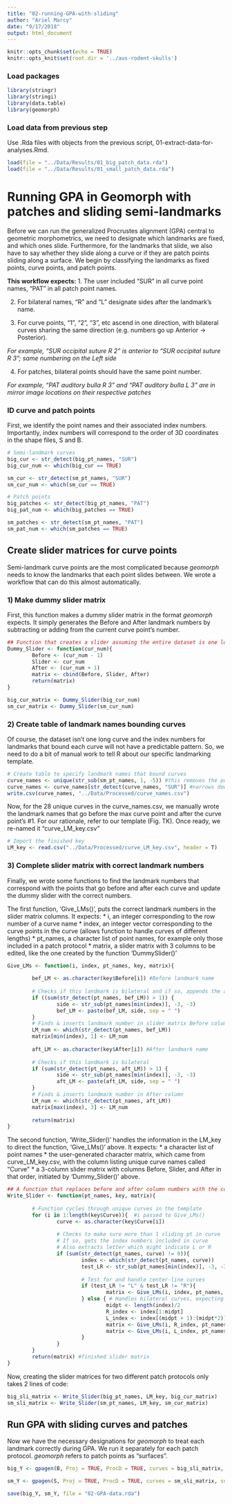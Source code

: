 ```yaml
---
title: "02-running-GPA-with-sliding"
author: "Ariel Marcy"
date: "9/17/2018"
output: html_document
---
```


```r
knitr::opts_chunk$set(echo = TRUE)
knitr::opts_knit$set(root.dir = '../aus-rodent-skulls')
```

### Load packages
```r
library(stringr)
library(stringi)
library(data.table)
library(geomorph)
```

### Load data from previous step
Use .Rda files with objects from the previous script, 01-extract-data-for-analyses.Rmd.
```r
load(file = "../Data/Results/01_big_patch_data.rda")
load(file = "../Data/Results/01_small_patch_data.rda")
```

# Running GPA in Geomorph with patches and sliding semi-landmarks
Before we can run the generalized Procrustes alignment (GPA) central to geometric morphometrics, we need to designate which landmarks are fixed, and which ones slide. Furthermore, for the landmarks that slide, we also have to say whether they slide along a curve or if they are patch points sliding along a surface. We begin by classifying the landmarks as fixed points, curve points, and patch points.

**This workflow expects:**
1. The user included "SUR" in all curve point names, "PAT" in all patch point names.

2. For bilateral names, "R" and "L" designate sides after the landmark's name.

3. For curve points, "1", "2", "3", etc ascend in one direction, with bilateral curves sharing the same direction (e.g. numbers go up Anterior -> Posterior).

_For example, "SUR occipital suture R 2" is anterior to "SUR occipital suture R 3"; same numbering on the Left side_

4. For patches, bilateral points should have the same point number.

_For example, "PAT auditory bulla R 3" and "PAT auditory bulla L 3" are in mirror image locations on their respective patches_

### ID curve and patch points
First, we identify the point names and their associated index numbers. Importantly, index numbers will correspond to the order of 3D coordinates in the shape files, S and B. 
```r
# Semi-landmark curves
big_cur <- str_detect(big_pt_names, "SUR")
big_cur_num <- which(big_cur == TRUE)

sm_cur <- str_detect(sm_pt_names, "SUR")
sm_cur_num <- which(sm_cur == TRUE)

# Patch points
big_patches <- str_detect(big_pt_names, "PAT")
big_pat_num <- which(big_patches == TRUE)

sm_patches <- str_detect(sm_pt_names, "PAT")
sm_pat_num <- which(sm_patches == TRUE)
```

## Create slider matrices for curve points
Semi-landmark curve points are the most complicated because _geomorph_ needs to know the landmarks that each point slides between. We wrote a workflow that can do this almost automatically.

### 1) Make dummy slider matrix
First, this function makes a dummy slider matrix in the format _geomorph_ expects. It simply generates the Before and After landmark numbers by subtracting or adding from the current curve point's number.
```r
## Function that creates a slider assuming the entire dataset is one long curve. 
Dummy_Slider <- function(cur_num){
        Before <- (cur_num - 1)
        Slider <- cur_num
        After <- (cur_num + 1)
        matrix <- cbind(Before, Slider, After)
        return(matrix)
}

big_cur_matrix <- Dummy_Slider(big_cur_num)
sm_cur_matrix <- Dummy_Slider(sm_cur_num)
```

### 2) Create table of landmark names bounding curves
Of course, the dataset isn't one long curve and the index numbers for landmarks that bound each curve will not have a predictable pattern. So, we need to do a bit of manual work to tell R about our specific landmarking template.
```r
# Create table to specify landmark names that bound curves
curve_names <- unique(str_sub(sm_pt_names, 1, -5)) #this removes the point number and whether it is R or L
curve_names <- curve_names[str_detect(curve_names, "SUR")] #narrows down to only curve names
write.csv(curve_names, "../Data/Processed/curve_names.csv")
```

Now, for the 28 unique curves in the curve_names.csv, we manually wrote the landmark names that go before the max curve point and after the curve point's #1. For our rationale, refer to our template (Fig. TK). Once ready, we re-named it "curve_LM_key.csv"
```r
# Import the finished key
LM_key <- read.csv("../Data/Processed/curve_LM_key.csv", header = T)
```

### 3) Complete slider matrix with correct landmark numbers
Finally, we wrote some functions to find the landmark numbers that correspond with the points that go before and after each curve and update the dummy slider with the correct numbers. 

The first function, 'Give_LMs()', puts the correct landmark numbers in the slider matrix columns. It expects:
* i, an integer corresponding to the row number of a curve name
* index, an integer vector corresponding to the curve points in the curve (allows function to handle curves of different lengths)
* pt_names, a character list of point names, for example only those included in a patch protocol
* matrix, a slider matrix with 3 columns to be edited, like the one created by the function 'DummySlider()'
```r
Give_LMs <- function(i, index, pt_names, key, matrix){
                
        bef_LM <- as.character(key$Before[i]) #Before landmark name
        
        # Checks if this landmark is bilateral and if so, appends the appropriate "R" or "L" so the correct landmark number is retrieved later
        if ((sum(str_detect(pt_names, bef_LM)) > 1)) {
                side <- str_sub(pt_names[min(index)], -3, -3)
                bef_LM <- paste(bef_LM, side, sep = " ")
        } 
        # Finds & inserts landmark number in slider matrix Before column
        LM_num <- which(str_detect(pt_names, bef_LM))
        matrix[min(index), 1] <- LM_num
                
        aft_LM <- as.character(key$After[i]) #After landmark name
        
        # Checks if this landmark is bilateral
        if (sum(str_detect(pt_names, aft_LM)) > 1) {
                side <- str_sub(pt_names[min(index)], -3, -3)
                aft_LM <- paste(aft_LM, side, sep = " ")
        } 
        # Finds & inserts landmark number in After column
        LM_num <- which(str_detect(pt_names, aft_LM))
        matrix[max(index), 3] <- LM_num
                
        return(matrix)
}
```

The second function, 'Write_Slider()' handles the information in the LM_key to direct the function, 'Give_LMs()' above. It expects:
* a character list of point names
* the user-generated character matrix, which came from curve_LM_key.csv, with the column listing unique curve names called "Curve"
* a 3-column slider matrix with columns Before, Slider, and After in that order, initiated by 'Dummy_Slider()' above.
```r
## A function that replaces before and after column numbers with the correct landmark numbers
Write_Slider <- function(pt_names, key, matrix){
        
        # Function cycles through unique curves in the template
        for (i in 1:length(key$Curve)){  #i passed to Give_LMs()
                curve <- as.character(key$Curve[i]) 
                
                # Checks to make sure more than 1 sliding pt in curve
                # If so, gets the index numbers included in curve
                # Also extracts letter which might indicate L or R
                if (sum(str_detect(pt_names, curve) != 0)){
                        index <- which(str_detect(pt_names, curve))
                        test_LR <- str_sub(pt_names[min(index)], -3, -3)
                        
                        # Test for and handle center-line curves
                        if (test_LR != "L" & test_LR != "R"){
                                matrix <- Give_LMs(i, index, pt_names, key, matrix)
                        } else { # Handles bilateral curves, expecting that the reverse alphametical order the coordinates come in lists the R side points immediately before the L side points
                                midpt <- length(index)/2
                                R_index <- index[1:midpt]
                                L_index <- index[(midpt + 1):(midpt*2)]
                                matrix <- Give_LMs(i, R_index, pt_names, key, matrix)
                                matrix <- Give_LMs(i, L_index, pt_names, key, matrix)
                        }
                }
        }
        return(matrix) #finished slider matrix
}
```

Now, creating the slider matrices for two different patch protocols only takes 2 lines of code:
```r
big_sli_matrix <- Write_Slider(big_pt_names, LM_key, big_cur_matrix)
sm_sli_matrix <- Write_Slider(sm_pt_names, LM_key, sm_cur_matrix)
```

## Run GPA with sliding curves and patches
Now we have the necessary designations for _geomorph_ to treat each landmark correctly during GPA. We run it separately for each patch protocol. _geomorph_ refers to patch points as "surfaces".
```r
big_Y <- gpagen(B, Proj = TRUE, ProcD = TRUE, curves = big_sli_matrix, surfaces = big_pat_num)

sm_Y <- gpagen(S, Proj = TRUE, ProcD = TRUE, curves = sm_sli_matrix, surfaces = sm_pat_num)

save(big_Y, sm_Y, file = "02-GPA-data.rda")
```